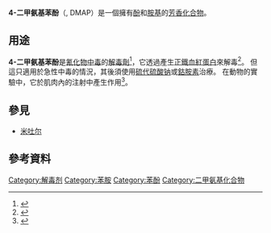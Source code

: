 {{medical}}
{{Distinguish|4-二甲氨基吡啶}}
{{chembox
| verifiedrevid = 399320064
| ImageFile = 4-Dimethylaminophenol.svg
| ImageSize = 75px
| IUPACName = 
| OtherNames = 
|Section1={{Chembox Identifiers
| ChemSpiderID_Ref = {{chemspidercite|correct|chemspider}}
| ChemSpiderID = 20816
| InChI = 1/C8H11NO/c1-9(2)7-3-5-8(10)6-4-7/h3-6,10H,1-2H3
| InChIKey = JVVRCYWZTJLJSG-UHFFFAOYAU
| StdInChI_Ref = {{stdinchicite|correct|chemspider}}
| StdInChI = 1S/C8H11NO/c1-9(2)7-3-5-8(10)6-4-7/h3-6,10H,1-2H3
| StdInChIKey_Ref = {{stdinchicite|correct|chemspider}}
| StdInChIKey = JVVRCYWZTJLJSG-UHFFFAOYSA-N
| CASNo_Ref = {{cascite|changed|??}}
| CASNo = 619-60-3 
| PubChem = 22174
| UNII_Ref = {{fdacite|correct|FDA}}
| UNII = X387L5559O
| SMILES = Oc1ccc(N(C)C)cc1
  }}
|Section2 = {{Chembox Properties
|   Formula = C<sub>8</sub>H<sub>11</sub>NO
|   MolarMass = 137.179
|   Appearance = 
|   Density = 
|   MeltingPt = 
|   BoilingPt = 165 °C (0.040 bar)
|   Solubility = 
  }}
| Section3 = {{Chembox Hazards
|   MainHazards = 
|   FlashPt = 
|   Autoignition = 
  }}
}}

'''4-二甲氨基苯酚'''（{{化學式|C|8|H|11|N|O}}, DMAP）是一個擁有[[酚|酚]]和[[胺基|胺基]]的[[芳香化合物|芳香化合物]]。

==用途==
'''4-二甲氨基苯酚'''是[[氰化物|氰化物]][[中毒|中毒]]的[[解毒劑|解毒劑]]<ref name="pmid11121929">{{cite journal |author=Kampe S, Iffland R, Korenkov M, Diefenbach C |title=Survival from a lethal blood concentration of cyanide with associated alcohol intoxication |journal=Anaesthesia |volume=55 |issue=12 |pages=1189–91 |pmid=11121929 |doi=10.1046/j.1365-2044.2000.01628.x |url=http://www3.interscience.wiley.com/resolve/openurl?genre=article&sid=nlm:pubmed&issn=0003-2409&date=2000&volume=55&issue=12&spage=1189 |date=December 2000 }}{{Dead link|date=2019年5月 |bot=InternetArchiveBot |fix-attempted=yes }}</ref>，它透過產生[[正鐵血紅蛋白|正鐵血紅蛋白]]來解毒<ref name="pmid8956097">{{cite journal |author=Vick JA, Von Bredow JD |title=Effectiveness of intramuscularly administered cyanide antidotes on methemoglobin formation and survival |journal=J Appl Toxicol |volume=16 |issue=6 |pages=509–16 |year=1996 |pmid=8956097 |doi=10.1002/(SICI)1099-1263(199611)16:6<509::AID-JAT382>3.0.CO;2-V |url=}}</ref>。 但這只適用於急性中毒的情況，其後須使用[[硫代硫酸钠|硫代硫酸钠]]或[[鈷胺素|鈷胺素]]治療。 在動物的實驗中，它於肌肉內的注射中產生作用<ref name="pmid1922842">{{cite journal |author=Vick JA, Froehlich H |title=Treatment of cyanide poisoning |journal=Mil Med |volume=156 |issue=7 |pages=330–9 |pmid=1922842 |doi= |url=https://archive.org/details/sim_military-medicine_1991-07_156_7/page/330|date=July 1991}}</ref>。

== 參見 ==
*[[米吐尔|米吐尔]]

==參考資料==
{{reflist}}

[[Category:解毒剂|Category:解毒剂]]
[[Category:苯胺|Category:苯胺]]
[[Category:苯酚|Category:苯酚]]
[[Category:二甲氨基化合物|Category:二甲氨基化合物]]